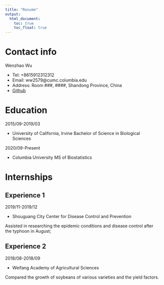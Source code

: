 ```yaml
---
title: "Resume"
output: 
  html_document:
    toc: true
    toc_float: true
---
```


# Contact info

Wenzhao Wu

* Tel: +8615912312312
* Email: ww2579@cumc.columbia.edu
* Address: Room ###, ####, Shandong Province, China
* [Github](https://github.com/wwzoey/)

# Education

2015/09-2019/03 

* University of California, Irvine
   Bachelor of Science in Biological Sciences

2020/09-Present

* Columbia University
   MS of Biostatistics
  
  
# Internships

## Experience 1

2019/11-2019/12   

* Shouguang City Center for Disease Control and Prevention

Assisted in researching the epidemic conditions and disease control after the typhoon in August;

## Experience 2

2018/08-2018/09   

* Weifang Academy of Agricultural Sciences

Compared the growth of soybeans of various varieties and the yield factors.
  
